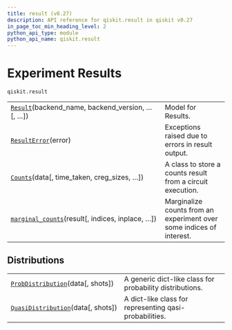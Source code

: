 ```yaml
---
title: result (v0.27)
description: API reference for qiskit.result in qiskit v0.27
in_page_toc_min_heading_level: 2
python_api_type: module
python_api_name: qiskit.result
---
```


<span id="module-qiskit.result" />

<span id="qiskit-result" />

<span id="experiment-results-qiskit-result" />

# Experiment Results

`qiskit.result`

|                                                                                                                    |                                                                      |
| ------------------------------------------------------------------------------------------------------------------ | -------------------------------------------------------------------- |
| [`Result`](qiskit.result.Result "qiskit.result.Result")(backend\_name, backend\_version, …\[, …])                  | Model for Results.                                                   |
| [`ResultError`](qiskit.result.ResultError "qiskit.result.ResultError")(error)                                      | Exceptions raised due to errors in result output.                    |
| [`Counts`](qiskit.result.Counts "qiskit.result.Counts")(data\[, time\_taken, creg\_sizes, …])                      | A class to store a counts result from a circuit execution.           |
| [`marginal_counts`](qiskit.result.marginal_counts "qiskit.result.marginal_counts")(result\[, indices, inplace, …]) | Marginalize counts from an experiment over some indices of interest. |

## Distributions

|                                                                                                          |                                                          |
| -------------------------------------------------------------------------------------------------------- | -------------------------------------------------------- |
| [`ProbDistribution`](qiskit.result.ProbDistribution "qiskit.result.ProbDistribution")(data\[, shots])    | A generic dict-like class for probability distributions. |
| [`QuasiDistribution`](qiskit.result.QuasiDistribution "qiskit.result.QuasiDistribution")(data\[, shots]) | A dict-like class for representing qasi-probabilities.   |

